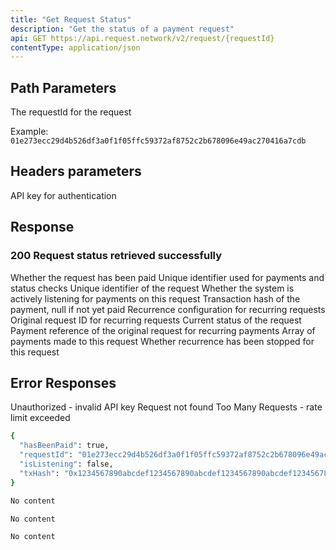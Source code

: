 ```yaml
---
title: "Get Request Status"
description: "Get the status of a payment request"
api: GET https://api.request.network/v2/request/{requestId}
contentType: application/json
---
```





<ApiEndpoint method="GET" path="/v2/request/{requestId}" />

## Path Parameters

<ParamField path="requestId" type="string" required>
  The requestId for the request
  
  Example: `01e273ecc29d4b526df3a0f1f05ffc59372af8752c2b678096e49ac270416a7cdb`
</ParamField>

## Headers parameters

<ParamField query="x-api-key" type="string" required>
  API key for authentication
</ParamField>

## Response

### 200 Request status retrieved successfully
<ResponseField name="Response" type="object">
<Expandable>
<ResponseField name="hasBeenPaid" type="boolean" required>
Whether the request has been paid
</ResponseField>
<ResponseField name="paymentReference" type="string" required>
Unique identifier used for payments and status checks
</ResponseField>

<ResponseField name="requestId" type="string" required>
Unique identifier of the request
</ResponseField>

<ResponseField name="isListening" type="boolean" required>
Whether the system is actively listening for payments on this request
</ResponseField>

<ResponseField name="txHash" type="string | nullable" required>
Transaction hash of the payment, null if not yet paid
</ResponseField>

<ResponseField name="recurrence" type="object" optional>
Recurrence configuration for recurring requests
</ResponseField>

<ResponseField name="originalRequestId" type="string" optional>
Original request ID for recurring requests
</ResponseField>

<ResponseField name="status" type="string" optional>
Current status of the request
</ResponseField>

<ResponseField name="originalRequestPaymentReference" type="string" optional>
Payment reference of the original request for recurring payments
</ResponseField>

<ResponseField name="payments" type="object[]" optional>
Array of payments made to this request
</ResponseField>

<ResponseField name="isRecurrenceStopped" type="boolean" optional>
Whether recurrence has been stopped for this request
</ResponseField>

</Expandable>
</ResponseField>



## Error Responses

<ResponseField name="401" type="object">
  Unauthorized - invalid API key
</ResponseField>

<ResponseField name="404" type="object">
  Request not found
</ResponseField>

<ResponseField name="429" type="object">
  Too Many Requests - rate limit exceeded
</ResponseField>

<ResponseExample>

```bash 200 Request status retrieved successfully
{
  "hasBeenPaid": true,
  "requestId": "01e273ecc29d4b526df3a0f1f05ffc59372af8752c2b678096e49ac270416a7cdb",
  "isListening": false,
  "txHash": "0x1234567890abcdef1234567890abcdef1234567890abcdef1234567890abcdef"
}
```

```bash 401 Unauthorized
No content
```

```bash 404 Request not found
No content
```

```bash 429 Too Many Requests
No content
```

</ResponseExample>